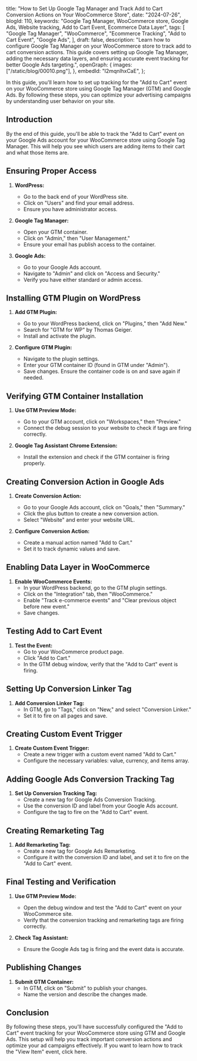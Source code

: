   title:
    "How to Set Up Google Tag Manager and Track Add to Cart Conversion Actions on Your WooCommerce Store",
  date: "2024-07-26",
  blogId: 110,
  keywords:
    "Google Tag Manager, WooCommerce store, Google Ads, Website tracking, Add to Cart Event, Ecommerce Data Layer",
  tags: [
    "Google Tag Manager",
    "WooCommerce",
    "Ecommerce Tracking",
    "Add to Cart Event",
    "Google Ads",
  ],
  draft: false,
  description:
    "Learn how to configure Google Tag Manager on your WooCommerce store to track add to cart conversion actions. This guide covers setting up Google Tag Manager, adding the necessary data layers, and ensuring accurate event tracking for better Google Ads targeting.",
  openGraph: {
    images: ["/static/blog/00010.png"],
  },
  embedId: "l2mqnlhxCaE",
};

In this guide, you'll learn how to set up tracking for the "Add to Cart" event on your WooCommerce store using Google Tag Manager (GTM) and Google Ads. By following these steps, you can optimize your advertising campaigns by understanding user behavior on your site.

## Introduction

By the end of this guide, you'll be able to track the "Add to Cart" event on your Google Ads account for your WooCommerce store using Google Tag Manager. This will help you see which users are adding items to their cart and what those items are.

## Ensuring Proper Access

1. **WordPress:**

   - Go to the back end of your WordPress site.
   - Click on "Users" and find your email address.
   - Ensure you have administrator access.

2. **Google Tag Manager:**

   - Open your GTM container.
   - Click on "Admin," then "User Management."
   - Ensure your email has publish access to the container.

3. **Google Ads:**
   - Go to your Google Ads account.
   - Navigate to "Admin" and click on "Access and Security."
   - Verify you have either standard or admin access.

## Installing GTM Plugin on WordPress

1. **Add GTM Plugin:**

   - Go to your WordPress backend, click on "Plugins," then "Add New."
   - Search for "GTM for WP" by Thomas Geiger.
   - Install and activate the plugin.

2. **Configure GTM Plugin:**
   - Navigate to the plugin settings.
   - Enter your GTM container ID (found in GTM under "Admin").
   - Save changes. Ensure the container code is on and save again if needed.

## Verifying GTM Container Installation

1. **Use GTM Preview Mode:**

   - Go to your GTM account, click on "Workspaces," then "Preview."
   - Connect the debug session to your website to check if tags are firing correctly.

2. **Google Tag Assistant Chrome Extension:**
   - Install the extension and check if the GTM container is firing properly.

## Creating Conversion Action in Google Ads

1. **Create Conversion Action:**

   - Go to your Google Ads account, click on "Goals," then "Summary."
   - Click the plus button to create a new conversion action.
   - Select "Website" and enter your website URL.

2. **Configure Conversion Action:**
   - Create a manual action named "Add to Cart."
   - Set it to track dynamic values and save.

## Enabling Data Layer in WooCommerce

1. **Enable WooCommerce Events:**
   - In your WordPress backend, go to the GTM plugin settings.
   - Click on the "Integration" tab, then "WooCommerce."
   - Enable "Track e-commerce events" and "Clear previous object before new event."
   - Save changes.

## Testing Add to Cart Event

1. **Test the Event:**
   - Go to your WooCommerce product page.
   - Click "Add to Cart."
   - In the GTM debug window, verify that the "Add to Cart" event is firing.

## Setting Up Conversion Linker Tag

1. **Add Conversion Linker Tag:**
   - In GTM, go to "Tags," click on "New," and select "Conversion Linker."
   - Set it to fire on all pages and save.

## Creating Custom Event Trigger

1. **Create Custom Event Trigger:**
   - Create a new trigger with a custom event named "Add to Cart."
   - Configure the necessary variables: value, currency, and items array.

## Adding Google Ads Conversion Tracking Tag

1. **Set Up Conversion Tracking Tag:**
   - Create a new tag for Google Ads Conversion Tracking.
   - Use the conversion ID and label from your Google Ads account.
   - Configure the tag to fire on the "Add to Cart" event.

## Creating Remarketing Tag

1. **Add Remarketing Tag:**
   - Create a new tag for Google Ads Remarketing.
   - Configure it with the conversion ID and label, and set it to fire on the "Add to Cart" event.

## Final Testing and Verification

1. **Use GTM Preview Mode:**

   - Open the debug window and test the "Add to Cart" event on your WooCommerce site.
   - Verify that the conversion tracking and remarketing tags are firing correctly.

2. **Check Tag Assistant:**
   - Ensure the Google Ads tag is firing and the event data is accurate.

## Publishing Changes

1. **Submit GTM Container:**
   - In GTM, click on "Submit" to publish your changes.
   - Name the version and describe the changes made.

## Conclusion

By following these steps, you'll have successfully configured the "Add to Cart" event tracking for your WooCommerce store using GTM and Google Ads. This setup will help you track important conversion actions and optimize your ad campaigns effectively. If you want to learn how to track the "View Item" event, click here.
